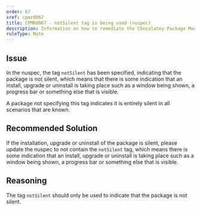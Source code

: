 ```yaml
---
order: 67
xref: cpmr0067
title: CPMR0067 - notSilent tag is being used (nuspec)
description: Information on how to remediate the Chocolatey Package Moderation Rule 0067
ruleType: Note
---
```


<PackageValidatorRuleNote />

## Issue

In the nuspec, the tag `notSilent` has been specified, indicating that the package is not silent, which means that there is some indication that an install, upgrade or uninstall is taking place such as a window being shown, a progress bar or something else that is visible. 

A package not specifying this tag indicates it is entirely silent in all scenarios that are known.

## Recommended Solution

If the installation, upgrade or uninstall of the package is silent, please update the nuspec to not contain the `notSilent` tag, which means there is some indication that an install, upgrade or uninstall is taking place such as a window being shown, a progress bar or something else that is visible. 

## Reasoning

The tag `notSilent` should only be used to indicate that the package is not silent.

